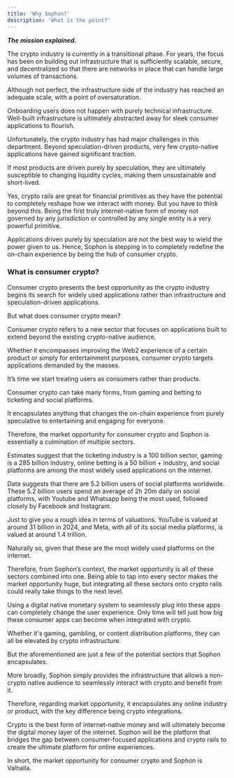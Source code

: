 ```yaml
---
title: 'Why Sophon?'
description: 'What is the point?'
---
```


***The mission explained.***

The crypto industry is currently in a transitional phase. For years, the focus has been on building out infrastructure that is sufficiently scalable, secure, and decentralized so that there are networks in place that can handle large volumes of transactions.

Although not perfect, the infrastructure side of the industry has reached an adequate scale, with a point of oversaturation.

Onboarding users does not happen with purely technical infrastructure. Well-built infrastructure is ultimately abstracted away for sleek consumer applications to flourish.

Unfortunately, the crypto industry has had major challenges in this department. Beyond speculation-driven products, very few crypto-native applications have gained significant traction.

If most products are driven purely by speculation, they are ultimately susceptible to changing liquidity cycles, making them unsustainable and short-lived.

Yes, crypto rails are great for financial primitives as they have the potential to completely reshape how we interact with money. But you have to think beyond this. Being the first truly internet-native form of money not governed by any jurisdiction or controlled by any single entity is a very powerful primitive.

Applications driven purely by speculation are not the best way to wield the power given to us. Hence, Sophon is stepping in to completely redefine the on-chain experience by being the hub of consumer crypto.

### What is consumer crypto?

Consumer crypto presents the best opportunity as the crypto industry begins its search for widely used applications rather than infrastructure and speculation-driven applications.

But what does consumer crypto mean?

Consumer crypto refers to a new sector that focuses on applications built to extend beyond the existing crypto-native audience.

Whether it encompasses improving the Web2 experience of a certain product or simply for entertainment purposes, consumer crypto targets applications demanded by the masses.

It’s time we start treating users as consumers rather than products.

Consumer crypto can take many forms, from gaming and betting to ticketing and social platforms.

It encapsulates anything that changes the on-chain experience from purely speculative to entertaining and engaging for everyone.

Therefore, the market opportunity for consumer crypto and Sophon is essentially a culmination of multiple sectors.

Estimates suggest that the ticketing industry is a 100 billion sector, gaming is a 285 billion industry, online betting is a 50 billion + industry, and social platforms are among the most widely used applications on the internet.

Data suggests that there are 5.2 billion users of social platforms worldwide. These 5.2 billion users spend an average of 2h 20m daily on social platforms, with Youtube and Whatsapp being the most used, followed closely by Facebook and Instagram.

Just to give you a rough idea in terms of valuations. YouTube is valued at around 31 billion in 2024, and Meta, with all of its social media platforms, is valued at around 1.4 trillion.

Naturally so, given that these are the most widely used platforms on the internet.

Therefore, from Sophon’s context, the market opportunity is all of these sectors combined into one. Being able to tap into every sector makes the market opportunity huge, but integrating all these sectors onto crypto rails could really take things to the next level.

Using a digital native monetary system to seamlessly plug into these apps can completely change the user experience. Only time will tell just how big these consumer apps can become when integrated with crypto.

Whether it's gaming, gambling, or content distribution platforms, they can all be elevated by crypto infrastructure.

But the aforementioned are just a few of the potential sectors that Sophon encapsulates.

More broadly, Sophon simply provides the infrastructure that allows a non-crypto native audience to seamlessly interact with crypto and benefit from it.

Therefore, regarding market opportunity, it encapsulates any online industry or product, with the key difference being crypto integrations.

Crypto is the best form of internet-native money and will ultimately become the digital money layer of the internet. Sophon will be the platform that bridges the gap between consumer-focused applications and crypto rails to create the ultimate platform for online experiences.

In short, the market opportunity for consumer crypto and Sophon is Valhalla.
